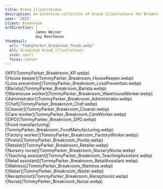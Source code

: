 ```yaml
---
title: Brand illustrations
description: An extensive collection of brand illustrations for Breakroom, a site where users can compare and rate employers based on wage, flexibility, benefits and support.
year: '2022'
client: Breakroom
artDirection: | 
              James Weiner
              Guy Moorhouse
thumbnail:
  url: "TommyParker_Breakroom_Thumb.webp"
  alt: Breakroom brand illustrations
  size: small
  focus: center
---
```


<div class="sm-img bg-white rounded-xl">
  ![KP](TommyParker_Breakroom_KP.webp)
</div>
<div class="sm-img bg-white rounded-xl">
  ![House keeper](TommyParker_Breakroom_HouseKeeper.webp)
</div>
<div class="sm-img bg-white rounded-xl">
  ![Loss prevention](TommyParker_Breakroom_LossPrevention.webp)
</div>

<div class="sm-img bg-white rounded-xl">
  ![Barista](TommyParker_Breakroom_Barista.webp)
</div>
<div class="sm-img bg-white rounded-xl">
  ![Warehouse worker](TommyParker_Breakroom_WarehouseWorker.webp)
</div>
<div class="sm-img bg-white rounded-xl">
  ![Administrator](TommyParker_Breakroom_Administrator.webp)
</div>

<div class="sm-img bg-white rounded-xl">
  ![Chef](TommyParker_Breakroom_Chef.webp)
</div>
<div class="sm-img bg-white rounded-xl">
  ![Cleaner](TommyParker_Breakroom_Cleaner.webp)
</div>
<div class="sm-img bg-white rounded-xl">
  ![Care worker](TommyParker_Breakroom_CareWorker.webp)
</div>

<div class="sm-img bg-white rounded-xl">
  ![DPD](TommyParker_Breakroom_DPD.webp)
</div>
<div class="sm-img bg-white rounded-xl">
  ![Food manufacturing](TommyParker_Breakroom_FoodManufacturing.webp)
</div>
<div class="sm-img bg-white rounded-xl">
  ![Factory worker](TommyParker_Breakroom_FactoryWorker.webp)
</div>

<div class="sm-img bg-white rounded-xl">
  ![Postie](TommyParker_Breakroom_Postie.webp)
</div>
<div class="sm-img bg-white rounded-xl">
  ![Retailer](TommyParker_Breakroom_Retailer.webp)
</div>
<div class="sm-img bg-white rounded-xl">
  ![Nursery nurse](TommyParker_Breakroom_NurseryNurse.webp)
</div>

<div class="sm-img bg-white rounded-xl">
  ![Teaching assistant](TommyParker_Breakroom_TeachingAssistant.webp)
</div>
<div class="sm-img bg-white rounded-xl">
  ![Retail assistant](TommyParker_Breakroom_RetailAssistant.webp)
</div>
<div class="sm-img bg-white rounded-xl">
  ![Waitress](TommyParker_Breakroom_Waitress.webp)
</div>

<div class="sm-img bg-white rounded-xl">
  ![Waiter](TommyParker_Breakroom_Waiter.webp)
</div>
<div class="sm-img bg-white rounded-xl">
  ![Receptionist](TommyParker_Breakroom_Receptionist.webp)
</div>
<div class="sm-img bg-white rounded-xl">
  ![Nurse](TommyParker_Breakroom_Nurse.webp)
</div>